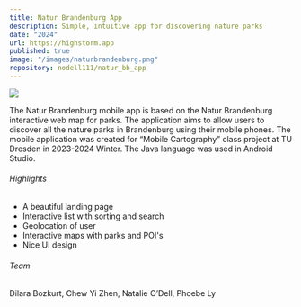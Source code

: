 ```yaml
---
title: Natur Brandenburg App
description: Simple, intuitive app for discovering nature parks
date: "2024"
url: https://highstorm.app
published: true
image: "/images/naturbrandenburg.png"
repository: nodell111/natur_bb_app
---
```



 ![](/images/naturbrandenburg.png) 

The Natur Brandenburg mobile app is based on the Natur Brandenburg interactive web map for parks. The application aims to allow users to discover all the nature parks in Brandenburg using their mobile phones. The mobile application was created for “Mobile Cartography” class project at TU Dresden in 2023-2024 Winter. The Java language was used in Android Studio. 

###### Highlights
- A beautiful landing page
- Interactive list with sorting and search
- Geolocation of user
- Interactive maps with parks and POI's
- Nice UI design

###### Team
Dilara Bozkurt, Chew Yi Zhen, Natalie O’Dell, Phoebe Ly
